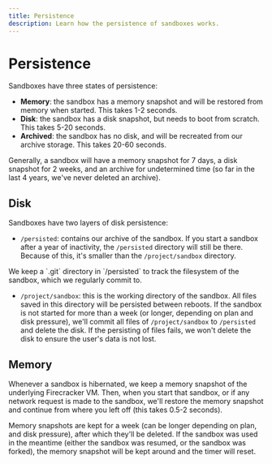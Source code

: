 ```yaml
---
title: Persistence
description: Learn how the persistence of sandboxes works.
---
```



# Persistence

Sandboxes have three states of persistence:

- **Memory**: the sandbox has a memory snapshot and will be restored from memory when started. This takes 1-2 seconds.
- **Disk**: the sandbox has a disk snapshot, but needs to boot from scratch. This takes 5-20 seconds.
- **Archived**: the sandbox has no disk, and will be recreated from our archive storage. This takes 20-60 seconds.

Generally, a sandbox will have a memory snapshot for 7 days, a disk snapshot for 2 weeks, and an archive for undetermined time (so far in the last 4 years, we've never deleted an archive).

## Disk

Sandboxes have two layers of disk persistence:

- `/persisted`: contains our archive of the sandbox. If you start a sandbox after a year of inactivity, the `/persisted` directory will still be there. Because of this, it's smaller than the `/project/sandbox` directory.

<Callout>
We keep a `.git` directory in `/persisted` to track the filesystem of the sandbox, which we regularly commit to.
</Callout>

- `/project/sandbox`: this is the working directory of the sandbox. All files saved in this directory will be persisted between reboots. If the sandbox is not started for more than a week (or longer, depending on plan and disk pressure), we'll commit all files of `/project/sandbox` to `/persisted` and delete the disk. If the persisting of files fails, we won't delete the disk to ensure the user's data is not lost.

## Memory

Whenever a sandbox is hibernated, we keep a memory snapshot of the underlying Firecracker VM. Then, when you start that sandbox, or if any network request is made to the sandbox, we'll restore the memory snapshot and continue from where you left off (this takes 0.5-2 seconds).

Memory snapshots are kept for a week (can be longer depending on plan, and disk pressure), after which they'll be deleted. If the sandbox was used in the meantime (either the sandbox was resumed, or the sandbox was forked), the memory snapshot will be kept around and the timer will reset.
